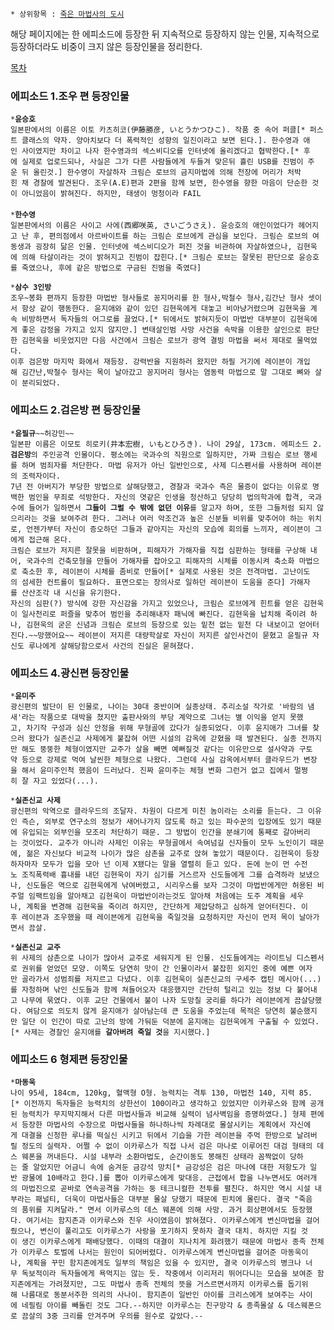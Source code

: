  * 상위항목 : [[죽은 마법사의 도시]]

해당 페이지에는 한 에피소드에 등장한 뒤 지속적으로 등장하지 않는 인물, 지속적으로 등장하더라도 비중이 크지 않은 등장인물을 정리한다. 

[[목차]]

=== 에피소드 1.'''조우''' 편 등장인물 ===
 
 *'''윤승호'''
 일본판에서의 이름은 이토 카츠히코(伊藤勝彦, いとうかつひこ). 작품 중 속어 퍼클[* 퍼스트 클래스의 약자. 양아치보다 더 폭력적인 성향의 일진이라고 보면 된다.]. 한수영과 애인 사이였지만 차이고 나자 한수영과의 섹스비디오를 인터넷에 올리겠다고 협박한다.[* 후에 실제로 업로드되나, 사실은 그가 다른 사람들에게 두들겨 맞은뒤 흘린 USB를 진범이 주운 뒤 올린것.] 한수영이 자살하자 크림슨 로브의 금지마법에 의해 천장에 머리가 처박힌 채 경찰에 발견된다. 조우(A.E)편과 2편을 함께 보면, 한수영을 향한 마음이 단순한 것이 아니었음이 밝혀진다. 하지만, 태생이 멍청이라 FAIL
 
 *'''한수영'''
 일본판에서의 이름은 사이고 사에(西郷咲英, さいごうさえ). 윤승호의 애인이었다가 헤어지고 난 후, 편의점에서 아르바이트를 하는 크림슨 로브에게 관심을 보인다. 크림슨 로브의 여동생과 굉장히 닮은 인물. 인터넷에 섹스비디오가 퍼진 것을 비관하여 자살하였으나, 김현욱에 의해 타살이라는 것이 밝혀지고 진범이 잡힌다.[* 크림슨 로브는 잘못된 판단으로 윤승호를 죽였으나, 후에 같은 방법으로 구금된 진범을 죽였다]

 *'''삼수 3인방'''
 조우~봉화 편까지 등장한 마법반 형사들로 꽁지머리를 한 형사,박철수 형사,김간난 형사 셋이서 항상 같이 행동한다. 윤지애와 같이 있던 김현욱에게 대놓고 비아냥거렸으며 김현욱을 계속 비방하면서 독자들의 어그로를 끌었다.[* 뒤에서도 밝혀지듯이 마법반 대부분이 김현욱에게 좋은 감정을 가지고 있지 않지만.] 변태살인범 사망 사건을 속박을 이용한 살인으로 판단한 김현욱을 비웃었지만 다음 사건에서 크림슨 로브가 광역 결빙 마법을 써서 제대로 물먹었다.
 이후 검은방 마지막 화에서 재등장. 강력반을 지원하러 왔지만 하필 거기에 레이븐이 개입해 김간난,박철수 형사는 목이 날아갔고 꽁지머리 형사는 염동력 마법으로 말 그대로 뼈와 살이 분리되었다.

=== 에피소드 2.'''검은방''' 편 등장인물 ===
 
 *'''윤필규'''~~허강민~~
 일본판 이름은 이모토 히로키(井本宏樹, いもとひろき). 나이 29살, 173cm. 에피소드 2.'''검은방'''의 주인공격 인물이다. 평소에는 국과수의 직원으로 일하지만, 가짜 크림슨 로브 행세를 하며 범죄자를 처단한다. 마법 유저가 아닌 일반인으로, 사제 디스펜서를 사용하며 레이븐의 조력자이다. 
 7년 전 아버지가 부당한 방법으로 살해당했고, 경찰과 국과수 측은 물증이 없다는 이유로 명백한 범인을 무죄로 석방한다. 자신의 엿같은 인생을 청산하고 당당히 법의학과에 합격, 국과수에 들어가 일하면서 '''그들이 그럴 수 밖에 없던 이유'''를 알고자 하며, 또한 그들처럼 되지 않으리라는 것을 보여주려 한다. 그러나 여러 악조건과 높은 신분들 비위를 맞추어야 하는 위치로, 언젠가부터 자신이 증오하던 그들과 같아지는 자신의 모습에 회의를 느끼자, 레이븐이 그에게 접근해 온다. 
 크림슨 로브가 저지른 잘못을 비판하며, 피해자가 가해자를 직접 심판하는 형태를 구상해 내어, 국과수의 건축모형을 만들어 가해자를 잡아오고 피해자의 시체를 이동시켜 축소화 마법으로 축소한 후, 레이븐이 시체를 좀비로 만들어[* 실제로 사용된 것은 전격마법. 고난이도의 섬세한 컨트롤이 필요하다. 표면으로는 장의사로 일하던 레이븐이 도움을 준다] 가해자를 산산조각 내 시신을 유기한다.
 자신의 심판(?) 방식에 강한 자신감을 가지고 있었으나, 크림슨 로브에게 힌트를 얻은 김현욱이 일사천리로 퍼즐을 맞추어 범인을 추리해내자 패닉에 빠진다. 김현욱을 납치해 죽이려 하나, 김현욱의 굳은 신념과 크림슨 로브의 등장으로 있는 밑천 없는 밑천 다 내보이고 얻어터진다.~~망했어요~~ 레이븐이 저지른 대량학살로 자신이 저지른 살인사건이 묻혔고 윤필규 자신도 루나에게 살해당함으로서 사건의 진실은 묻혀졌다.

=== 에피소드 4.'''광신'''편 등장인물 ===
 
 *'''윤미주'''
 광신편의 발단이 된 인물로, 나이는 30대 중반이며 실종상태. 추리소설 작가로 '바람의 냄새'라는 작품으로 대박을 쳤지만 출판사와의 부당 계약으로 그녀는 별 이익을 얻지 못했고, 차기작 구성과 심신 안정을 위해 무형골에 갔다가 실종되었다. 이후 윤지애가 그녀를 찾으러 왔다가 실존신교 사제에게 붙잡혀 어떤 시설의 감옥에 갇혔을 때 발견된다. 실종 전까지만 해도 뚱뚱한 체형이였지만 교주가 살을 빼면 예뻐질것 같다는 이유만으로 설사약과 구토약 등으로 강제로 먹여 날씬한 체형으로 나왔다. 그런데 사실 감옥에서부터 클라우드가 변장을 해서 윤미주인척 했음이 드러났다. 진짜 윤미주는 체형 변화 그런거 없고 집에서 멀쩡히 잘 자고 있었다(...).

 *'''실존신교 사제'''
 광신편의 악역으로 클라우드의 조달자. 차원이 다르게 미친 놈이라는 소리를 듣는다. 그 이유인 즉슨, 외부로 연구소의 정보가 새어나가지 않도록 하고 있는 파수꾼의 입장에도 있기 때문에 유입되는 외부인을 모조리 처단하기 때문. 그 방법이 인간을 분쇄기에 통째로 갈아버리는 것이었다. 교주가 아니라 사제인 이유는 무형골에서 속여넘길 신자들이 모두 노인이기 때문에, 젊은 자신보다 비교적 나이가 많은 삼촌을 교주로 앉혀 놓았기 때문이다. 김현욱이 등장하자마자 모두가 입을 모아 넌 이제 X됐다는 말을 열렬히 듣고 있다. 돈에 눈이 먼 수전노 조직폭력배 흉내를 내던 김현욱이 자기 심기를 거스르자 신도들에게 그를 습격하라 보냈으나, 신도들은 역으로 김현욱에게 낚여버렸고, 시리우스를 보자 그것이 마법반에게만 허용된 비주얼 임팩트임을 알아채고 김현욱이 마법반이라는것도 알아채 처음에는 도주 계획을 세우나, 계획을 변경해 김현욱을 죽이려 하지만, 간단하게 제압당하고 심하게 얻어터진다. 이후 레이븐과 조우했을 때 레이븐에게 김현욱을 죽일것을 요청하지만 자신이 먼저 목이 날아가면서 끔살.

 *'''실존신교 교주'''
 위 사제의 삼촌으로 나이가 많아서 교주로 세워지게 된 인물. 신도들에게는 라이트닝 디스펜서로 권위를 얻었던 모양. 이쪽도 당연히 맛이 간 인물이라서 붙잡힌 외지인 중에 예쁜 여자만 골라가서 성범죄를 저지르고 다녔다. 이후 김현욱이 실존신교의 구세주 캡틴 메시아(...)를 자청하며 낚인 신도들과 함께 쳐들어오자 대응했지만 간단히 털리고 있는 정보 다 불어내고 나무에 묶였다. 이후 교단 건물에서 불이 나자 도망칠 궁리를 하다가 레이븐에게 끔살당했다. 여담으로 의도치 않게 윤지애가 살아남는데 큰 도움을 주었는데 목적은 당연히 불순했지만 일단 이 인간이 따로 고난의 방에 가둬둔 덕분에 윤지애는 김현욱에게 구출될 수 있었다.[* 사제는 경찰인 윤지애를 '''갈아버려 죽일 것'''을 지시했다.]

=== 에피소드 6 '''형제'''편 등장인물 ===

 *'''마동욱'''
 나이 95세, 184cm, 120kg, 혈액형 O형. 능력치는 격투 130, 마법전 140, 지력 85.[* 이전까지 독자들은 능력치의 상한선이 100이라고 생각하고 있었지만 이카루스와 함께 공개된 능력치가 무지막지해서 다른 마법사들과 비교해 실력이 넘사벽임을 증명하였다.] 형제 편에서 등장한 마법사의 수장으로 마법사들을 하나하나씩 차례대로 몰살시키는 계획에서 자신에게 대결을 신청한 루나를 떡실신 시키고 뒤에서 기습을 가한 레이븐을 주먹 한방으로 날려버릴 정도의 실력자. 어쩔 수 없이 이카루스가 직접 나서 검은 마나로 이루어진 대검 형태의 데스 웨폰을 꺼내든다. 시설 내부라 소환마법도, 순간이동도 봉해진 상태라 꼼짝없이 당하는 줄 알았지만 어금니 속에 숨겨둔 금강석 망치[* 금강성은 검은 마나에 대한 저항도가 일반 광물에 10배라고 한다.]를 뽑아 이카루스에게 맞대응. 근접에서 합을 나누면서도 여러개의 마법진으로 곧바로 연속공격을 가하는 둥 테크니컬한 전투를 펼친다. 하지만 역시 시설 내부라는 패널티, 더욱이 마법사들은 대부분 몰살 당했기 때문에 핀치에 몰린다. 결국 "죽음의 품위를 지켜달라." 면서 이카루스의 데스 웨폰에 의해 사망. 과거 회상편에서도 등장했다. 여기서는 함지존과 이카루스와 친우 사이였음이 밝혀졌다. 이카루스에게 변신마법을 걸어줬으나, 변신이 풀리고도 이카루스가 사랑을 포기하지 못하자 결국 대치. 하지만 지킬 것이 생긴 이카루스에게 패배당했다. 이때의 대결이 지나치게 화려했기 때문에 마법사 종족 전체가 이카루스 토벌에 나서는 원인이 되어버렸다. 이카루스에게 변신마법을 걸어준 마동욱이나, 계획을 꾸민 함지존에게도 일부의 책임은 있을 수 있지만, 결국 이카루스의 병크나 너무 독보적이라 독자들에게 욕먹지는 않는 듯. 작중에서 이리저리 뛰어다니는 모습을 보여준 함지존에게는 가려졌지만, 그도 마법사 종족 전체의 뜻을 거스르면서까지 이카루스를 돕기위해 나름대로 동분서주한 의리의 사나이. 함지존이 일반인 아이를 크리스에게 보여주는 사이에 네필림 아이를 빼돌린 것도 그다.--하지만 이카루스는 친구망각 & 종족몰살 & 데스웨폰으로 끔살의 3중 크리를 안겨주며 우의를 원수로 갚았다.--
